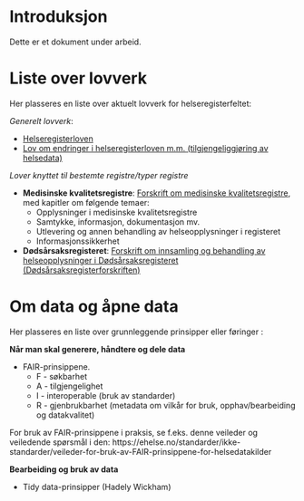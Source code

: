 # Introduksjon

Dette er et dokument under arbeid. 

# Liste over lovverk

Her plasseres en liste over aktuelt lovverk for helseregisterfeltet:


*Generelt lovverk*:

* [Helseregisterloven](https://lovdata.no/dokument/NL/lov/2014-06-20-43)
* [Lov om endringer i helseregisterloven m.m. (tilgjengeliggjøring av helsedata)](https://lovdata.no/dokument/NL/lov/2020-12-04-133)

*Lover knyttet til bestemte registre/typer registre*

* **Medisinske kvalitetsregistre**: [Forskrift om medisinske kvalitetsregistre](https://lovdata.no/dokument/SF/forskrift/2019-06-21-789), 
med kapitler om følgende temaer:
  * Opplysninger i medisinske kvalitetsregistre
  * Samtykke, informasjon, dokumentasjon mv.
  * Utlevering og annen behandling av helseopplysninger i registeret
  * Informasjonssikkerhet

* **Dødsårsaksregisteret**: [Forskrift om innsamling og behandling av helseopplysninger i Dødsårsaksregisteret (Dødsårsaksregisterforskriften)]( 
https://lovdata.no/dokument/SF/forskrift/2001-12-21-1476)




# Om data og åpne data 

Her plasseres en liste over grunnleggende prinsipper eller føringer :

**Når man skal generere, håndtere og dele data**

* FAIR-prinsippene.
  * F - søkbarhet
  * A - tilgjengelighet
  * I - interoperable (bruk av standarder)
  * R - gjenbrukbarhet (metadata om vilkår for bruk, opphav/bearbeiding og datakvalitet)
  
For bruk av FAIR-prinsippene i praksis, se f.eks. denne veileder og veiledende 
spørsmål i den: 
https://ehelse.no/standarder/ikke-standarder/veileder-for-bruk-av-FAIR-prinsippene-for-helsedatakilder 
  
**Bearbeiding og bruk av data**

* Tidy data-prinsipper (Hadely Wickham)


